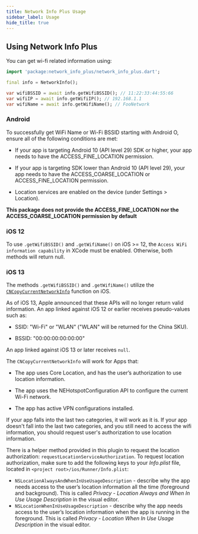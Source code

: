 ```yaml
---
title: Network Info Plus Usage
sidebar_label: Usage
hide_title: true
---
```


## Using Network Info Plus

You can get wi-fi related information using:

```dart
import 'package:network_info_plus/network_info_plus.dart';

final info = NetworkInfo();

var wifiBSSID = await info.getWifiBSSID(); // 11:22:33:44:55:66
var wifiIP = await info.getWifiIP(); // 192.168.1.1
var wifiName = await info.getWifiName(); // FooNetwork
```
### Android

To successfully get WiFi Name or Wi-Fi BSSID starting with Android O, ensure all of the following conditions are met:

 * If your app is targeting Android 10 (API level 29) SDK or higher, your app needs to have the ACCESS_FINE_LOCATION permission.

 * If your app is targeting SDK lower than Android 10 (API level 29), your app needs to have the ACCESS_COARSE_LOCATION or ACCESS_FINE_LOCATION permission.

 * Location services are enabled on the device (under Settings > Location).

**This package does not provide the ACCESS_FINE_LOCATION nor the ACCESS_COARSE_LOCATION permission by default**

### iOS 12

To use `.getWifiBSSID()` and `.getWifiName()` on iOS >= 12, the `Access WiFi information capability` in XCode must be enabled. Otherwise, both methods will return null.

### iOS 13

The methods `.getWifiBSSID()` and `.getWifiName()` utilize the [`CNCopyCurrentNetworkInfo`](https://developer.apple.com/documentation/systemconfiguration/1614126-cncopycurrentnetworkinfo) function on iOS.

As of iOS 13, Apple announced that these APIs will no longer return valid information.
An app linked against iOS 12 or earlier receives pseudo-values such as:

- SSID: "Wi-Fi" or "WLAN" ("WLAN" will be returned for the China SKU).

- BSSID: "00:00:00:00:00:00"

An app linked against iOS 13 or later receives `null`.

The `CNCopyCurrentNetworkInfo` will work for Apps that:

- The app uses Core Location, and has the user’s authorization to use location information.

- The app uses the NEHotspotConfiguration API to configure the current Wi-Fi network.

- The app has active VPN configurations installed.

If your app falls into the last two categories, it will work as it is. If your app doesn't fall into the last two categories,
and you still need to access the wifi information, you should request user's authorization to use location information.

There is a helper method provided in this plugin to request the location authorization: `requestLocationServiceAuthorization`.
To request location authorization, make sure to add the following keys to your _Info.plist_ file, located in `<project root>/ios/Runner/Info.plist`:

- `NSLocationAlwaysAndWhenInUseUsageDescription` - describe why the app needs access to the user’s location information all the time (foreground and background). This is called _Privacy - Location Always and When In Use Usage Description_ in the visual editor.
- `NSLocationWhenInUseUsageDescription` - describe why the app needs access to the user’s location information when the app is running in the foreground. This is called _Privacy - Location When In Use Usage Description_ in the visual editor.
